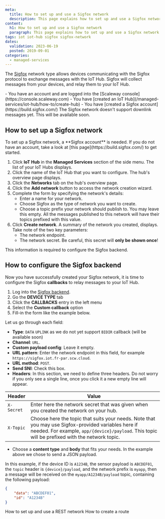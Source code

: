 ```yaml
---
meta:
  title: How to set up and use a Sigfox network
  description: This page explains how to set up and use a Sigfox network
content:
  h1: How to set up and use a Sigfox network
  paragraph: This page explains how to set up and use a Sigfox network
tags: iot iot-hub sigfox sigfox-network
dates:
  validation: 2023-06-19
  posted: 2019-09-01
categories:
  - managed-services
---
```


The [Sigfox](https://www.sigfox.com/en) network type allows devices communicating with the Sigfox protocol to exchange messages with the IoT Hub. Sigfox will collect messages from your devices, and relay them to your IoT Hub.

<Macro id="iam-requirements" />

<Message type="requirement">
  - You have an account and are logged into the [Scaleway console](https://console.scaleway.com)
  - You have [created an IoT Hub](/managed-services/iot-hub/how-to/create-hub)
  - You have [created a Sigfox account](https://build.sigfox.com/)
</Message>

<Message type="note">
  The Sigfox network doesn't support downlink messages yet. This will be available soon.
</Message>

## How to set up a Sigfox network

<Message type="tip">
  To set up a Sigfox network, a **Sigfox account** is needed. If you do not have an account, take a look at [this page](https://build.sigfox.com/) to get started.
</Message>

1. Click **IoT Hub** in the **Managed Services** section of the side menu. The list of your IoT Hubs displays.
2. Click the name of the IoT Hub that you want to configure. The hub's overview page displays.
3. Click the **Networks** tab on the hub's overview page.
4. Click the **Add network** button to access the network creation wizard.
5. Complete the form by specifying the network's details:
    * Enter a name for your network.
    * Choose Sigfox as the type of network you want to create.
    * Choose a topic prefix your network should publish to. You may leave this empty. All the messages published to this network will have their topics prefixed with this value.
    <Lightbox src="scaleway-iothub_network_modal_sigfox.webp" alt="" />
6. Click **Create network**. A summary of the network you created, displays. Take note of the two key parameters:
    * The network endpoint.
    * The network secret. Be careful, this secret will **only be shown once**!

This information is required to configure the Sigfox backend.

## How to configure the Sigfox backend

Now you have successfully created your Sigfox network, it is time to configure the Sigfox **callbacks** to relay messages to your IoT Hub.

1. Log into the [Sigfox backend](https://backend.sigfox.com).
2. Go the **DEVICE TYPE** tab
    <Lightbox src="scaleway-iothub_network_sigfox_devicetype_tab.webp" alt="" />
3. Click the **CALLBACKS** entry in the left menu
    <Lightbox src="scaleway-iothub_network_sigfox_devicetype_callbacks.webp" alt="" />
4. Select the **Custom callback** option
    <Lightbox src="scaleway-iothub_network_sigfox_devicetype_new_custom_callback.webp" alt="" />
5. Fill-in the form like the example below.
    <Lightbox src="scaleway-iothub_network_sigfox_devicetype_callback_form.webp" alt="" />

Let us go through each field:

* **Type**: `DATA` `UPLINK` as we do not yet support `BIDIR` callback (will be available soon)
* **Channel**: `URL`.
* **Custom payload config**: Leave it empty.
* **URL pattern**: Enter the network endpoint in this field, for example `https://sigfox.iot.fr-par.scw.cloud`.
* **URL method**: `POST`.
* **Send SNI**: Check this box.
* **Headers**: In this section, we need to define three headers. Do not worry if you only see a single line, once you click it a new empty line will appear.

| Header     | Value                                                                                                                                                                                                 |
|------------|-------------------------------------------------------------------------------------------------------------------------------------------------------------------------------------------------------|
| `X-Secret` | Enter here the network secret that was given when you created the network on your hub.                                                                                                                 |
| `X-Topic`  | Choose here the topic that suits your needs. Note that you may use Sigfox-provided variables here if needed. For example, `app/{device}/payload`. This topic will be prefixed with the network topic. |

- Choose a **content type** and **body** that fits your needs. In the example above we chose to send a JSON payload.

In this example, if the device ID is `A1234B`, the sensor payload is `ABCDEF01`, the `topic` header is `{device}/payload`, and the network prefix is `myapp`, then a message will be received on the `myapp/A1234B/payload` topic, containing the following payload: 
```json
{
	"data": "ABCDEF01",
	"id": "A1234B"
}
```


<Navigation title="See Also">
  <PreviousButton to="/managed-services/iot-hub/how-to/setup-use-rest-network/">How to set up and use a REST network</PreviousButton>
  <NextButton to="/managed-services/iot-hub/how-to/create-route/">How to create a route</NextButton>
</Navigation>
